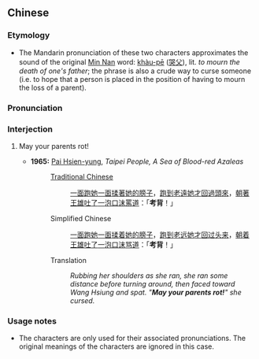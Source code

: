 ==Chinese==
{{zh-forms}}

===Etymology===
* The Mandarin pronunciation of these two characters approximates the sound of the original [[Min Nan]] word: [[khàu-pē]] ([[哭父]]), lit. ''to mourn the death of one's father''; the phrase is also a crude way to curse someone (i.e. to hope that a person is placed in the position of having to mourn the loss of a parent).

===Pronunciation===
{{zh-pron
|m=kǎobèi
|cat=intj
}}

===Interjection===
{{zh-interj}}

# {{lb|zh|Taiwanese Mandarin}} May your parents rot!
#* '''1965:''' [[w:Pai Hsien-yung|Pai Hsien-yung]], ''Taipei People, A Sea of Blood-red Azaleas''
#*: [[Traditional Chinese|Traditional Chinese]]
#*:: [[一面]][[跑]][[她]][[一面]][[揉]][[著]][[她]][[的]][[膀子]]，[[跑]][[到]][[老]][[遠]][[她]][[才]][[回]][[過]][[頭]][[來]]，[[朝]][[著]][[王雄]][[吐]][[了]][[一]][[泡]][[口]][[沫]][[罵]][[道]]：「'''考背'''！」
#*: Simplified Chinese
#*:: [[一面]][[跑]][[她]][[一面]][[揉]][[着]][[她]][[的]][[膀子]]，[[跑]][[到]][[老]][[远]][[她]][[才]][[回]][[过]][[头]][[来]]，[[朝]][[着]][[王雄]][[吐]][[了]][[一]][[泡]][[口]][[沫]][[骂]][[道]]：「'''考背'''！」
#*: Translation
#*:: ''Rubbing her shoulders as she ran, she ran some distance before turning around, then faced toward Wang Hsiung and spat. "'''May your parents rot!'''" she cursed.''

===Usage notes===
* The characters are only used for their associated pronunciations. The original meanings of the characters are ignored in this case.